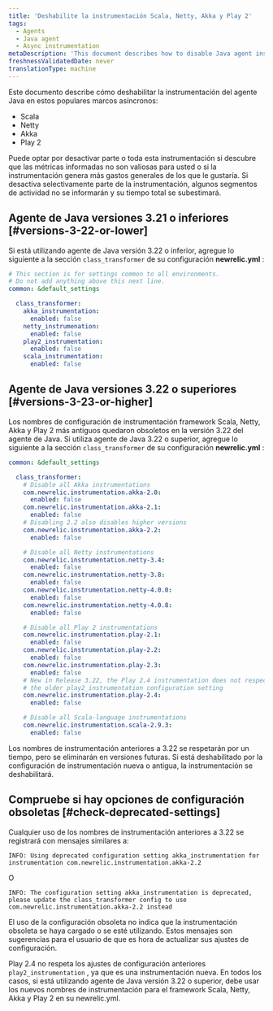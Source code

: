 ```yaml
---
title: 'Deshabilite la instrumentación Scala, Netty, Akka y Play 2'
tags:
  - Agents
  - Java agent
  - Async instrumentation
metaDescription: 'This document describes how to disable Java agent instrumentation on Scala, Netty, Akka, and Play2 frameworks'
freshnessValidatedDate: never
translationType: machine
---
```


Este documento describe cómo deshabilitar la instrumentación del agente Java en estos populares marcos asíncronos:

* Scala
* Netty
* Akka
* Play 2

Puede optar por desactivar parte o toda esta instrumentación si descubre que las métricas informadas no son valiosas para usted o si la instrumentación genera más gastos generales de los que le gustaría. Si desactiva selectivamente parte de la instrumentación, algunos segmentos de actividad no se informarán y su tiempo total se subestimará.

## Agente de Java versiones 3.21 o inferiores [#versions-3-22-or-lower]

Si está utilizando agente de Java versión 3.22 o inferior, agregue lo siguiente a la sección `class_transformer` de su configuración <DoNotTranslate>**newrelic.yml**</DoNotTranslate> :

```yml
# This section is for settings common to all environments.
# Do not add anything above this next line.
common: &default_settings

  class_transformer: 
    akka_instrumentation:
      enabled: false
    netty_instrumenation:
      enabled: false
    play2_instrumentation:
      enabled: false
    scala_instrumentation:
      enabled: false
```

## Agente de Java versiones 3.22 o superiores [#versions-3-23-or-higher]

Los nombres de configuración de instrumentación framework Scala, Netty, Akka y Play 2 más antiguos quedaron obsoletos en la versión 3.22 del agente de Java. Si utiliza agente de Java 3.22 o superior, agregue lo siguiente a la sección `class_transformer` de su configuración <DoNotTranslate>**newrelic.yml**</DoNotTranslate> :

```yml
common: &default_settings

  class_transformer:
    # Disable all Akka instrumentations
    com.newrelic.instrumentation.akka-2.0:
      enabled: false
    com.newrelic.instrumentation.akka-2.1:
      enabled: false
    # Disabling 2.2 also disables higher versions
    com.newrelic.instrumentation.akka-2.2:
      enabled: false

    # Disable all Netty instrumentations
    com.newrelic.instrumentation.netty-3.4:
      enabled: false
    com.newrelic.instrumentation.netty-3.8:
      enabled: false
    com.newrelic.instrumentation.netty-4.0.0:
      enabled: false
    com.newrelic.instrumentation.netty-4.0.8:
      enabled: false

    # Disable all Play 2 instrumentations
    com.newrelic.instrumentation.play-2.1:
      enabled: false
    com.newrelic.instrumentation.play-2.2:
      enabled: false
    com.newrelic.instrumentation.play-2.3:
      enabled: false
    # New in Release 3.22, the Play 2.4 instrumentation does not respect
    # the older play2_instrumentation configuration setting 
    com.newrelic.instrumentation.play-2.4:
      enabled: false

    # Disable all Scala-language instrumentations
    com.newrelic.instrumentation.scala-2.9.3:
      enabled: false
```

Los nombres de instrumentación anteriores a 3.22 se respetarán por un tiempo, pero se eliminarán en versiones futuras. Si está deshabilitado por la configuración de instrumentación nueva o antigua, la instrumentación se deshabilitará.

## Compruebe si hay opciones de configuración obsoletas [#check-deprecated-settings]

Cualquier uso de los nombres de instrumentación anteriores a 3.22 se registrará con mensajes similares a:

```
INFO: Using deprecated configuration setting akka_instrumentation for instrumentation com.newrelic.instrumentation.akka-2.2
```

O

```
INFO: The configuration setting akka_instrumentation is deprecated, please update the class_transformer config to use com.newrelic.instrumentation.akka-2.2 instead
```

El uso de la configuración obsoleta no indica que la instrumentación obsoleta se haya cargado o se esté utilizando. Estos mensajes son sugerencias para el usuario de que es hora de actualizar sus ajustes de configuración.

Play 2.4 no respeta los ajustes de configuración anteriores `play2_instrumentation` , ya que es una instrumentación nueva. En todos los casos, si está utilizando agente de Java versión 3.22 o superior, debe usar los nuevos nombres de instrumentación para el framework Scala, Netty, Akka y Play 2 en su newrelic.yml.